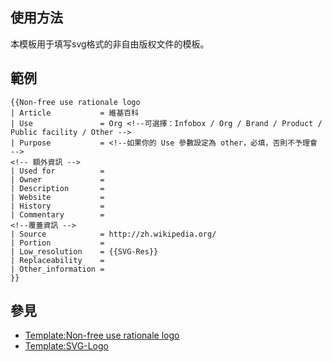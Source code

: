 <includeonly><!-- 在這裡加入模板的保護標識 --></includeonly><noinclude>{{Documentation subpage}}</noinclude>
<!-- 在本行下編輯模板說明 -->
== 使用方法 ==
本模板用于填写svg格式的非自由版权文件的模板{{tl|Non-free use rationale logo}}。

== 範例 ==
<pre>
{{Non-free use rationale logo
| Article           = 維基百科
| Use               = Org <!--可選擇：Infobox / Org / Brand / Product / Public facility / Other -->
| Purpose           = <!--如果你的 Use 參數設定為 other，必填，否則不予理會 -->
<!-- 額外資訊 -->
| Used for          = 
| Owner             = 
| Description       = 
| Website           = 
| History           = 
| Commentary        = 
<!--覆蓋資訊 -->
| Source            = http://zh.wikipedia.org/
| Portion           = 
| Low_resolution    = {{SVG-Res}}
| Replaceability    = 
| Other_information = 
}}
</pre>
{{Non-free use rationale logo
| Article           = 維基百科
| Use               = Org <!--可選擇：Infobox / Org / Brand / Product / Public facility / Other -->
| Purpose           = <!--如果你的 Use 參數設定為 other，必填，否則不予理會 -->
<!-- 額外資訊 -->
| Used for          = 
| Owner             = 
| Description       = 
| Website           = 
| History           = 
| Commentary        = 
<!--覆蓋資訊 -->
| Source            = http://zh.wikipedia.org/
| Portion           = 
| Low_resolution    = {{SVG-Res}}
| Replaceability    = 
| Other_information = 
}}

== 參見 ==
*[[Template:Non-free use rationale logo]]
*[[Template:SVG-Logo]]

<includeonly>
<!-- Categories go here: -->

</includeonly>